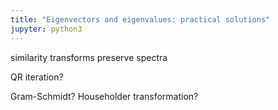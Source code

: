 ```yaml
---
title: "Eigenvectors and eigenvalues: practical solutions"
jupyter: python3
---
```


similarity transforms preserve spectra


QR iteration?

Gram-Schmidt?
Householder transformation?
